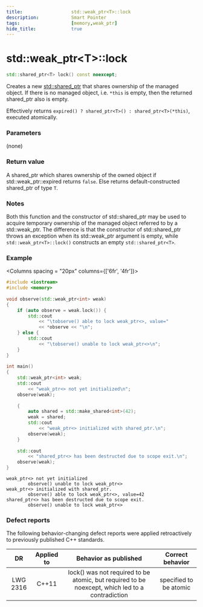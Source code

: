 ```yaml
---
title:                  std::weak_ptr<T>::lock
description:            Smart Pointer
tags:                   [memory,weak_ptr]
hide_title:             true
---
```



# std::weak_ptr&lt;T>::lock

```cpp title="Since C++11"
std::shared_ptr<T> lock() const noexcept;
```

Creates a new [std::shared_ptr](../shared_ptr) that shares ownership of the managed object. If there is no managed object, i.e. `*this` is empty, 
then the returned shared_ptr also is empty.

Effectively returns `expired() ? shared_ptr<T>() : shared_ptr<T>(*this)`, executed atomically.

### Parameters

(none)

### Return value

A shared_ptr which shares ownership of the owned object if std::weak_ptr::expired returns `false`. Else returns default-constructed shared_ptr of type `T`.

### Notes 

Both this function and the constructor of std::shared_ptr may be used to acquire temporary ownership of the managed object referred to by a std::weak_ptr. 
The difference is that the constructor of std::shared_ptr throws an exception when its std::weak_ptr argument is empty, while `std::weak_ptr<T>::lock()`
constructs an empty `std::shared_ptr<T>`.

### Example

<Columns spacing = "20px" columns={['6fr', '4fr']}>
<div>

```cpp
#include <iostream>
#include <memory>
 
void observe(std::weak_ptr<int> weak) 
{
    if (auto observe = weak.lock()) {
        std::cout 
            << "\tobserve() able to lock weak_ptr<>, value=" 
            << *observe << "\n";
    } else {
        std::cout 
            << "\tobserve() unable to lock weak_ptr<>\n";
    }
}
 
int main()
{
    std::weak_ptr<int> weak;
    std::cout 
        << "weak_ptr<> not yet initialized\n";
    observe(weak);
 
    {
        auto shared = std::make_shared<int>(42);
        weak = shared;
        std::cout 
            << "weak_ptr<> initialized with shared_ptr.\n";
        observe(weak);
    }
 
    std::cout 
        << "shared_ptr<> has been destructed due to scope exit.\n";
    observe(weak);
}
```

</div>

<div>

```plaintext title="Result"
weak_ptr<> not yet initialized
        observe() unable to lock weak_ptr<>
weak_ptr<> initialized with shared_ptr.
        observe() able to lock weak_ptr<>, value=42
shared_ptr<> has been destructed due to scope exit.
        observe() unable to lock weak_ptr<>
```

</div>
</Columns>

### Defect reports
The following behavior-changing defect reports were applied retroactively to previously published C++ standards.

|    DR    | Applied to |                                      Behavior as published                                      |  Correct behavior |
|:--------:|:----------:|:-----------------------------------------------------------------------------------------------:|:-----------------:|
| LWG 2316 | C++11      | lock() was not required to be atomic, but required to be noexcept, which led to a contradiction | specified to be atomic |